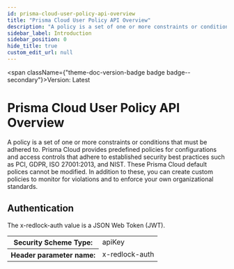 ```yaml
---
id: prisma-cloud-user-policy-api-overview
title: "Prisma Cloud User Policy API Overview"
description: "A policy is a set of one or more constraints or conditions that must be adhered to. Prisma Cloud provides"
sidebar_label: Introduction
sidebar_position: 0
hide_title: true
custom_edit_url: null
---
```



<span className={"theme-doc-version-badge badge badge--secondary"}>Version: Latest</span>

<h1 className={"openapi__heading"}>Prisma Cloud User Policy API Overview</h1>



A policy is a set of one or more constraints or conditions that must be adhered to. Prisma Cloud provides 
predefined policies for configurations and access controls that adhere to established security best 
practices such as PCI, GDPR, ISO 27001:2013, and NIST. These Prisma Cloud default polices cannot be modified. 
In addition to these, you can create custom policies to monitor for violations and to enforce your own organizational standards.


<div style={{"marginBottom":"2rem"}}><h2 id={"authentication"} style={{"marginBottom":"1rem"}}>Authentication</h2><SchemaTabs className={"openapi-tabs__security-schemes"}><TabItem label={"API Key: x-redlock-auth"} value={"x-redlock-auth"}>

The x-redlock-auth value is a JSON Web Token (JWT).

<div><table><tbody><tr><th>Security Scheme Type:</th><td>apiKey</td></tr><tr><th>Header parameter name:</th><td>x-redlock-auth</td></tr></tbody></table></div></TabItem></SchemaTabs></div>
      